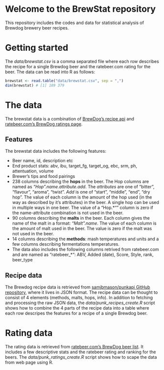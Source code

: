 # Welcome to the BrewStat repository

This repository includes the codes and data for statistical analysis of Brewdog brewery beer recipes.

# Getting started

The *data/brewstat.csv* is a comma separated file where each row describes the recipe for a single Brewdog beer and the ratebeer.com rating for the beer. The data can be read into R as follows:

```r
brewstat <- read.table("data/brewstat.csv", sep = ",")
dim(brewstat) # [1] 109 379 
```

# The data

The brewstat data is a combination of [BrewDog's recipe api](https://github.com/samjbmason/punkapi-db) and [ratebeer.com's BrewDog ratings page](https://www.ratebeer.com/Ratings/Beer/ShowBrewerBeers.asp?BrewerID=8534).

## Features

The brewstat data includes the following features:

- Beer name, id, description etc
- End product stats: abv, ibu, target_fg, target_og, ebc, srm, ph, attentuation, volume
- Brewer's tips and food pairings
- 238 columns describing the **hops** in the beer. The Hop columns are named as *"Hop".name.attribute.add*. The *attributes* are one of "bitter", "flavour", "aroma", "twist". *Add* is one of "start", "middle", "end", "dry hop". The value of each column is the amount of the hop used (in the way as described by it's attributes) in the beer. A single hop can be used in multiple ways in one beer. The value of a "Hop.*"" column is zero if the name-attribute combination is not used in the beer.
- 90 columns describing the **malts** in the beer. Each column gives the name of the malt in a format: *"Malt".name*. The value of each column is the amount of malt used in the beer. The value is zero if the malt was not used in the beer.
- 14 columns describing the **methods**: mash temperatures and units and a few columns describing fermentations temperatures. 
- The data also includes the following columns retrived from ratebeer.com and are named as "ratebeer_*": ABV, Added (date), Score, Style, rank, beer_type

## Recipe data

The Brewdog recipe data is retrieved from [samjbmason/punkapi GitHub repository](https://github.com/samjbmason/punkapi-db), where it lives in JSON format. The recipe data can be thought to consist of 4 elements (methods, malts, hops, info). In addition to fetching and processing the raw JSON data, the *data/punk_recipes_create.R* script shows how to combine the 4 parts of the recipe data into a table where each row descripes the features for a recipe of a single Brewdog beer.

# Rating data

The rating data is retrieved from [ratebeer.com's BrewDog beer list](https://www.ratebeer.com/Ratings/Beer/ShowBrewerBeers.asp?BrewerID=8534). It includes a few descriptive stats and the ratebeer rating and ranking for the beers. The *data/punk_ratings_create.R* script shows how to scape the data from web page using R.

